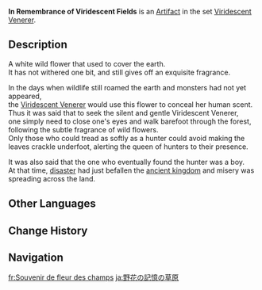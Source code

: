 {{Artifact Infobox
|image = Item In Remembrance of Viridescent Fields.png
|set   = Viridescent Venerer
|piece = Flower of Life
}}
{{Description|A wild flower that was once a ubiquitous sight in its homeland. It was picked by a hunter who wore it on their chest.}}
'''In Remembrance of Viridescent Fields''' is an [[Artifact]] in the set [[Viridescent Venerer]].

==Description==
A white wild flower that used to cover the earth.<br />It has not withered one bit, and still gives off an exquisite fragrance.

In the days when wildlife still roamed the earth and monsters had not yet appeared,<br />the [[Viridescent|Viridescent Venerer]] would use this flower to conceal her human scent.<br />Thus it was said that to seek the silent and gentle Viridescent Venerer,<br />one simply need to close one's eyes and walk barefoot through the forest, following the subtle fragrance of wild flowers.<br />Only those who could tread as softly as a hunter could avoid making the leaves crackle underfoot, alerting the queen of hunters to their presence.

It was also said that the one who eventually found the hunter was a boy.<br />At that time, [[cataclysm|disaster]] had just befallen the [[Khaenri'ah|ancient kingdom]] and misery was spreading across the land.

==Other Languages==
{{Other Languages
|en      = In Remembrance of Viridescent Fields
|zhs     = 野花记忆的绿野
|zhs_rm  = Yěhuā Jìyì de Lǜ Yě
|zht     = 野花記憶的綠野
|zht_rm  = Yěhuā Jìyì de Lǜ Yě
|zh_tl   = Wildflower's Memory of Green Fields
|ja      = 野花の記憶の草原
|ja_rm   = Nobana no Kioku no Sougen
|ja_tl   = Wildflower's Memory of Meadows
|ko      = 야생화 기억 속의 푸른 들판
|ko_rm   = Yasaenghwa Gieok Sok-ui Pureun Deulpan
|ko_tl   = Wildflower's Memory of Blue Field
|es      = Recuerdo de Flores Silvestres
|es_tl   = Memory of Wild Flowers
|fr      = Souvenir de fleur des champs
|fr_tl   = Memory of Wildflower
|ru      = Воспоминания об изумрудных лугах
|ru_tl   = Reminiscence of Emerald Meadows
|th      = In Rememberance of Viridescent Field
|th_rm   = 
|th_tl   = 
|vi      = Hoa Ký Ức Đồng Xanh
|vi_tl   = 
|de      = Feldjägerblume
|de_tl   = Courier's Flower
|id      = In Rememberance of Viridescent Field
|pt      = Lembrança de Flores Silvestres
|pt_tl   = 
|tr      = Yeşil Tarlaların Hatırası
|tr_tl   = 
|it      = In memoria dei campi smeraldo
|it_tl   = 
}}

==Change History==
{{Change History|1.0}}

==Navigation==
{{Artifact Set Navbox|Viridescent Venerer}}

[[fr:Souvenir de fleur des champs]]
[[ja:野花の記憶の草原]]